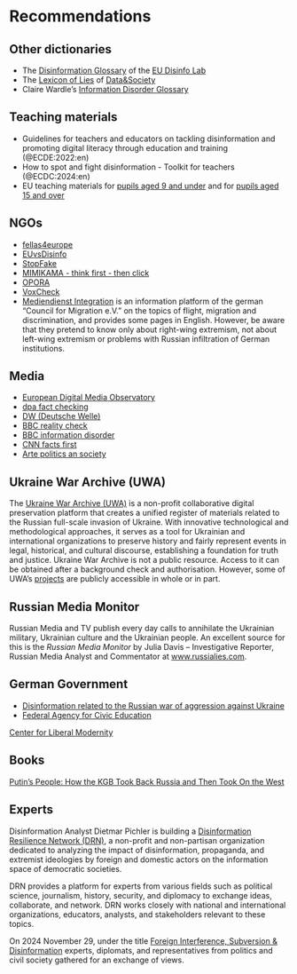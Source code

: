 # Recommendations {.unnumbered #sec-appendix-recommendations}

## Other dictionaries

- The [Disinformation Glossary](https://www.disinfo.eu/publications/disinformation-glossary-150-terms-to-understand-the-information-disorder/) of the [EU Disinfo Lab](https://www.disinfo.eu)
- The [Lexicon of Lies](https://datasociety.net/library/lexicon-of-lies/) of [Data&Society](https://datasociety.net/)
- Claire Wardle's [Information Disorder Glossary](https://journalistsresource.org/politics-and-government/information-disorder-glossary-fake-news/)


## Teaching materials

- Guidelines for teachers and educators on tackling disinformation and promoting digital literacy through education and training (@ECDE:2022:en)
- How to spot and fight disinformation - Toolkit for teachers (@ECDC:2024:en)
- EU teaching materials for [pupils aged 9 and under](https://learning-corner.learning.europa.eu/learning-materials/tackling-disinformation-and-promoting-digital-literacy_en) and for [pupils aged 15 and over](https://learning-corner.learning.europa.eu/learning-materials/how-spot-and-fight-disinformation_en)   

## NGOs

- [fellas4europe](https://fellas4europe.org/)
- [EUvsDisinfo](https://euvsdisinfo.eu/ukraine/)
- [StopFake](https://www.stopfake.org/en)
- [MIMIKAMA - think first - then click](https://www.mimikama.org/en/)
- [OPORA](https://oporaua.org/en/category/viyna/antipropaganda/)
- [VoxCheck](https://voxukraine.org/en/)
- [Mediendienst Integration](https://mediendienst-integration.de/en/english/facts-figures.html) is an information platform of the german “Council for Migration e.V.” on the topics of flight, migration and discrimination, and provides some pages in English. However, be aware that they pretend to know only about right-wing extremism, not about left-wing extremism or problems with Russian infiltration of German institutions.

## Media

- [European Digital Media Observatory](https://edmo.eu/)
- [dpa fact checking](https://www.dpa.com/en/fact-checking-at-dpa)
- [DW (Deutsche Welle)](https://www.dw.com/en/fact-check/t-56584214)
- [BBC reality check](https://www.bbc.com/news/reality_check)
- [BBC information disorder](https://www.bbc.co.uk/mediaaction/our-work/information-disorder)
- [CNN facts first](https://edition.cnn.com/politics/fact-check)
- [Arte politics an society](https://www.arte.tv/en/videos/politics-and-society/)


## Ukraine War Archive (UWA)

The [Ukraine War Archive (UWA)](https://ukrainewararchive.org/eng/) is a non-profit collaborative digital preservation platform that creates a unified register of materials related to the Russian full-scale invasion of Ukraine. With innovative technological and methodological approaches, it serves as a tool for Ukrainian and international organizations to preserve history and fairly represent events in legal, historical, and cultural discourse, establishing a foundation for truth and justice. Ukraine War Archive is not a public resource. Access to it can be obtained after a background check and authorisation. However, some of UWA's [projects](https://ukrainewararchive.org/eng/projects/) are publicly accessible in whole or in part. 


## Russian Media Monitor

Russian Media and TV publish every day calls to annihilate the Ukrainian military, Ukrainian culture and the Ukrainian people. An excellent source for this is the *Russian Media Monitor* by Julia Davis – Investigative Reporter, Russian Media Analyst and Commentator at [www.russialies.com](http://www.russialies.com).


## German Government

- [Disinformation related to the Russian war of aggression against Ukraine](https://www.bmi.bund.de/SharedDocs/schwerpunkte/EN/disinformation/disinformation-related-to-the-russian-war-of-aggression-against-ukraine.html)
- [Federal Agency for Civic Education](https://www.bpb.de/die-bpb/ueber-uns/federal-agency-for-civic-education/)

[Center for Liberal Modernity](https://libmod.de/en/)


## Books

[Putin's People: How the KGB Took Back Russia and Then Took On the West](https://en.wikipedia.org/wiki/Putin%27s_People:_How_the_KGB_Took_Back_Russia_and_Then_Took_On_the_West)


## Experts

Disinformation Analyst Dietmar Pichler is building a [Disinformation Resilience Network (DRN)](https://www.disinforesilience.eu), a non-profit and non-partisan organization dedicated to analyzing the impact of disinformation, propaganda, and extremist ideologies by foreign and domestic actors on the information space of democratic societies.

DRN provides a platform for experts from various fields such as political science, journalism, history, security, and diplomacy to exchange ideas, collaborate, and network. DRN works closely with national and international organizations, educators, analysts, and stakeholders relevant to these topics.

On 2024 November 29, under the title [Foreign Interference, Subversion & Disinformation](https://www.disinforesilience.eu/2024/12/09/foreign-interference-and-disinformation-conference-in-vienna-analyzes-the-local-and-international-situation/) experts, diplomats, and representatives from politics and civil society gathered for an exchange of views.


